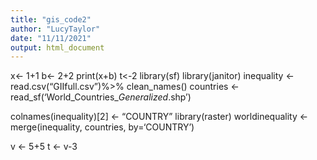 ```yaml
---
title: "gis_code2"
author: "LucyTaylor"
date: "11/11/2021"
output: html_document
---
```

x<- 1+1
b<- 2+2
print(x+b)
t<-2
library(sf)
library(janitor)
inequality <- read.csv("GIIfull.csv")%>%
  clean_names()
countries <- read_sf('World_Countries__Generalized_.shp')

colnames(inequality)[2] <- "COUNTRY"
library(raster)
worldinequality <- merge(inequality, countries, by='COUNTRY')

v <- 5+5
t <- v-3
